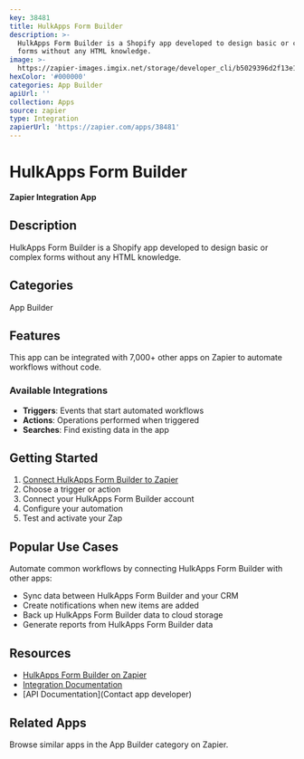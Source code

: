 ```yaml
---
key: 38481
title: HulkApps Form Builder
description: >-
  HulkApps Form Builder is a Shopify app developed to design basic or complex
  forms without any HTML knowledge.
image: >-
  https://zapier-images.imgix.net/storage/developer_cli/b5029396d2f13e11134d7fb92aabeec0_2.png?auto=format%2Ccompress&ixlib=python-3.0.0&q=50
hexColor: '#000000'
categories: App Builder
apiUrl: ''
collection: Apps
source: zapier
type: Integration
zapierUrl: 'https://zapier.com/apps/38481'
---
```

# HulkApps Form Builder

**Zapier Integration App**

## Description

HulkApps Form Builder is a Shopify app developed to design basic or complex forms without any HTML knowledge.

## Categories

App Builder

## Features

This app can be integrated with 7,000+ other apps on Zapier to automate workflows without code.

### Available Integrations

- **Triggers**: Events that start automated workflows
- **Actions**: Operations performed when triggered
- **Searches**: Find existing data in the app

## Getting Started

1. [Connect HulkApps Form Builder to Zapier](https://zapier.com/apps/38481)
2. Choose a trigger or action
3. Connect your HulkApps Form Builder account
4. Configure your automation
5. Test and activate your Zap

## Popular Use Cases

Automate common workflows by connecting HulkApps Form Builder with other apps:

- Sync data between HulkApps Form Builder and your CRM
- Create notifications when new items are added
- Back up HulkApps Form Builder data to cloud storage
- Generate reports from HulkApps Form Builder data

## Resources

- [HulkApps Form Builder on Zapier](https://zapier.com/apps/38481)
- [Integration Documentation](https://zapier.com/apps/38481/integrations)
- [API Documentation](Contact app developer)

## Related Apps

Browse similar apps in the App Builder category on Zapier.
